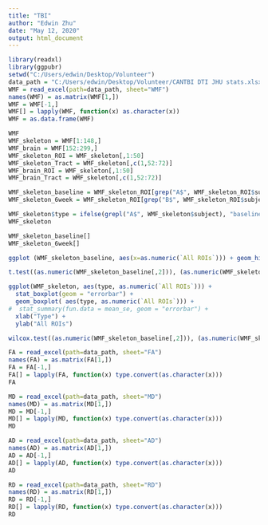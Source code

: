 ```yaml
---
title: "TBI"
author: "Edwin Zhu"
date: "May 12, 2020"
output: html_document
---
```


```r
library(readxl)
library(ggpubr)
setwd("C:/Users/edwin/Desktop/Volunteer")
data_path = "C:/Users/edwin/Desktop/Volunteer/CANTBI DTI JHU stats.xlsx"
WMF = read_excel(path=data_path, sheet="WMF")
names(WMF) = as.matrix(WMF[1,])
WMF = WMF[-1,]
WMF[] = lapply(WMF, function(x) as.character(x))
WMF = as.data.frame(WMF)

WMF
WMF_skeleton = WMF[1:148,]
WMF_brain = WMF[152:299,]
WMF_skeleton_ROI = WMF_skeleton[,1:50]
WMF_skeleton_Tract = WMF_skeleton[,c(1,52:72)]
WMF_brain_ROI = WMF_skeleton[,1:50]
WMF_brain_Tract = WMF_skeleton[,c(1,52:72)]

WMF_skeleton_baseline = WMF_skeleton_ROI[grep("A$", WMF_skeleton_ROI$subject),]
WMF_skeleton_6week = WMF_skeleton_ROI[grep("B$", WMF_skeleton_ROI$subject),]

WMF_skeleton$type = ifelse(grepl("A$", WMF_skeleton$subject), "baseline", "6_week")
WMF_skeleton

WMF_skeleton_baseline[]
WMF_skeleton_6week[]

ggplot (WMF_skeleton_baseline, aes(x=as.numeric(`All ROIs`))) + geom_histogram(color="black", fill="white")

t.test((as.numeric(WMF_skeleton_baseline[,2])), (as.numeric(WMF_skeleton_6week[,2])))

ggplot(WMF_skeleton, aes(type, as.numeric(`All ROIs`))) +
  stat_boxplot(geom = "errorbar") + 
  geom_boxplot( aes(type, as.numeric(`All ROIs`))) +    
#  stat_summary(fun.data = mean_se, geom = "errorbar") + 
  xlab("Type") + 
  ylab("All ROIs")

wilcox.test((as.numeric(WMF_skeleton_baseline[,2])), (as.numeric(WMF_skeleton_6week[,2])))
```

```r
FA = read_excel(path=data_path, sheet="FA")
names(FA) = as.matrix(FA[1,])
FA = FA[-1,]
FA[] = lapply(FA, function(x) type.convert(as.character(x)))
FA

MD = read_excel(path=data_path, sheet="MD")
names(MD) = as.matrix(MD[1,])
MD = MD[-1,]
MD[] = lapply(MD, function(x) type.convert(as.character(x)))
MD

AD = read_excel(path=data_path, sheet="AD")
names(AD) = as.matrix(AD[1,])
AD = AD[-1,]
AD[] = lapply(AD, function(x) type.convert(as.character(x)))
AD

RD = read_excel(path=data_path, sheet="RD")
names(RD) = as.matrix(RD[1,])
RD = RD[-1,]
RD[] = lapply(RD, function(x) type.convert(as.character(x)))
RD
```